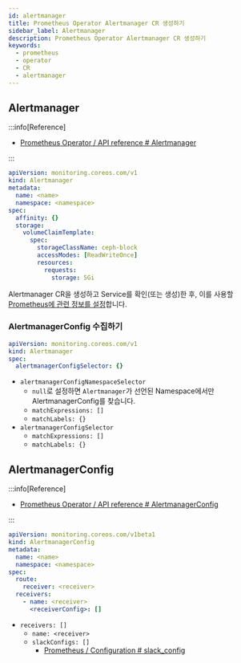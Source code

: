 ```yaml
---
id: alertmanager
title: Prometheus Operator Alertmanager CR 생성하기
sidebar_label: Alertmanager
description: Prometheus Operator Alertmanager CR 생성하기
keywords:
  - prometheus
  - operator
  - CR
  - alertmanager
---
```


## Alertmanager

:::info[Reference]

- [Prometheus Operator / API reference # Alertmanager](https://prometheus-operator.dev/docs/api-reference/api/#monitoring.coreos.com/v1.Alertmanager)

:::

```yaml
apiVersion: monitoring.coreos.com/v1
kind: Alertmanager
metadata:
  name: <name>
  namespace: <namespace>
spec:
  affinity: {}
  storage:
    volumeClaimTemplate:
      spec:
        storageClassName: ceph-block
        accessModes: [ReadWriteOnce]
        resources:
          requests:
            storage: 5Gi
```

Alertmanager CR을 생성하고 Service를 확인(또는 생성)한 후, 이를 사용할 [Prometheus에 관련 정보를 설정](/docs/mlops/monitoring/prometheus/crd/prometheus#alertmanager-연결하기)합니다.

### AlertmanagerConfig 수집하기

```yaml
apiVersion: monitoring.coreos.com/v1
kind: Alertmanager
spec:
  alertmanagerConfigSelector: {}
```

- `alertmanagerConfigNamespaceSelector`
  - `null`로 설정하면 `Alertmanager`가 선언된 Namespace에서만 AlertmanagerConfig를 찾습니다.
  - `matchExpressions: []`
  - `matchLabels: {}`
- `alertmanagerConfigSelector`
  - `matchExpressions: []`
  - `matchLabels: {}`

## AlertmanagerConfig

:::info[Reference]

- [Prometheus Operator / API reference # AlertmanagerConfig](https://prometheus-operator.dev/docs/api-reference/api/#monitoring.coreos.com/v1beta1.AlertmanagerConfig)

:::

```yaml
apiVersion: monitoring.coreos.com/v1beta1
kind: AlertmanagerConfig
metadata:
  name: <name>
  namespace: <namespace>
spec:
  route:
    receiver: <receiver>
  receivers:
    - name: <receiver>
      <receiverConfig>: []
```

- `receivers: []`
  - `name: <receiver>`
  - `slackConfigs: []`
    - [Prometheus / Configuration # slack_config](https://prometheus.io/docs/alerting/latest/configuration/#slack_config)
